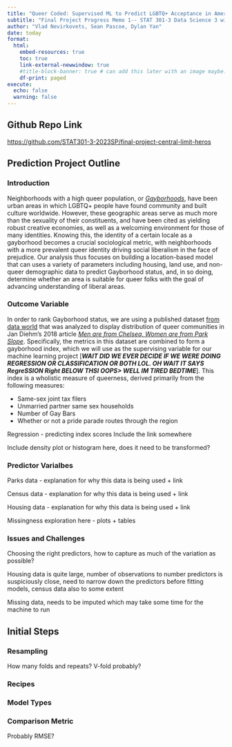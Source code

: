 ```yaml
---
title: "Queer Coded: Supervised ML to Predict LGBTQ+ Acceptance in American Neighborhoods"
subtitle: "Final Project Progress Memo 1-- STAT 301-3 Data Science 3 with R"
author: "Vlad Nevirkovets, Sean Pascoe, Dylan Yan"
date: today
format: 
  html:
    embed-resources: true
    toc: true
    link-external-newwindow: true
    #title-block-banner: true # can add this later with an image maybe.,., default color is ugly tho
    df-print: paged
execute:
  echo: false
  warning: false
---
```

::: {.callout-tip icon="false"}
## Github Repo Link

<https://github.com/STAT301-3-2023SP/final-project-central-limit-heros>
:::

## Prediction Project Outline

### Introduction

Neighborhoods with a high queer population, or [*Gayborhoods*](https://en.wikipedia.org/wiki/Gay_village), have been urban areas in which LGBTQ+ people have found community and built culture worldwide. However, these geographic areas serve as much more than the sexuality of their constituents, and have been cited as yielding robust creative economies, as well as a welcoming environment for those of many identities. Knowing this, the identity of a certain locale as a gayborhood becomes a crucial sociological metric, with neighborhoods with a more prevalent queer identity driving social liberalism in the face of prejudice. Our analysis thus focuses on building a location-based model that can uses a variety of parameters including housing, land use, and non-queer demographic data to predict Gayborhood status, and, in so doing, determine whether an area is suitable for queer folks with the goal of advancing understanding of liberal areas.

### Outcome Variable

In order to rank Gayborhood status, we are using a published dataset [from data world](https://data.world/the-pudding/gayborhoods) that was analyzed to display distribution of queer communities in Jan Diehm's 2018 article [*Men are from Chelsea, Women are from Park Slope*](https://pudding.cool/2018/06/gayborhoods/). Specifically, the metrics in this dataset are combined to form a gayborhood index, which we will use as the supervising variable for our machine learning project [***WAIT DID WE EVER DECIDE IF WE WERE DOING REGRESSION OR CLASSIFICATION OR BOTH LOL. OH WAIT IT SAYS RegreSSION Right BELOW THSI OOPS> WELL IM TIRED BEDTIME***]. This index is a wholistic measure of queerness, derived primarily from the following measures:

- Same-sex joint tax filers
- Unmarried partner same sex households
- Number of Gay Bars
- Whether or not a pride parade routes through the region

Regression - predicting index scores
Include the link somewhere

Include density plot or histogram here, does it need to be transformed?

### Predictor Varialbes

Parks data - explanation for why this data is being used + link

Census data - explanation for why this data is being used + link

Housing data - explanation for why this data is being used + link

Missingness exploration here - plots + tables

### Issues and Challenges
Choosing the right predictors, how to capture as much of the variation as possible?

Housing data is quite large, number of observations to number predictors is suspiciously close, need to narrow down the predictors before fitting models, census data also to some extent

Missing data, needs to be imputed which may take some time for the machine to run

## Initial Steps

### Resampling
How many folds and repeats? V-fold probably?

### Recipes


### Model Types


### Comparison Metric
Probably RMSE?
